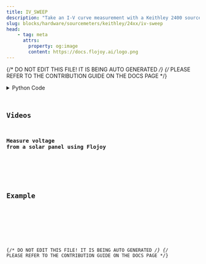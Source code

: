 ```yaml
---
title: IV_SWEEP
description: "Take an I-V curve measurement with a Keithley 2400 source meter (send voltages, measure currents)."
slug: blocks/hardware/sourcemeters/keithley/24xx/iv-sweep
head:
    - tag: meta
      attrs:
        property: og:image
        content: https://docs.flojoy.ai/logo.png
---
```


{/* DO NOT EDIT THIS FILE! IT IS BEING AUTO GENERATED */}
{/* PLEASE REFER TO THE CONTRIBUTION GUIDE ON THE DOCS PAGE */}


<DownloadStudioBanner />
<PythonDocsDisplay docstring={block_data["docstring"]} />
<details>
<summary>Python Code</summary>



<Code code={pythonCode} lang="py" wrap theme="dracula" />

[Find this Flojoy Block on GitHub](https://github.com/flojoy-ai/blocks/blob/main/blocks/HARDWARE/SOURCEMETERS/KEITHLEY/24XX/IV_SWEEP/IV_SWEEP.py)

</details>

## Videos


### Measure voltage from a solar panel using Flojoy 

<div className="not-content">
<YouTube id="https://www.youtube.com/watch?v=OEzThwlCU1s" />
</div>

## Example


<GetHelpWidget />


<AppDisplay app={app} blockName="IV_SWEEP" client:visible />


<Example />

{/* DO NOT EDIT THIS FILE! IT IS BEING AUTO GENERATED */}
{/* PLEASE REFER TO THE CONTRIBUTION GUIDE ON THE DOCS PAGE */}
